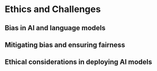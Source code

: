 
# Ethics and Challenges {-}

## Bias in AI and language models {-}

## Mitigating bias and ensuring fairness {-}

## Ethical considerations in deploying AI models {-}

